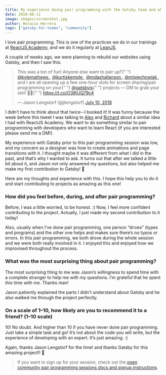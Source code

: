 ```yaml
---
title: My experience doing pair programming with the Gatsby team and why you should do it
date: 2018-08-11
image: images/screenshot.jpg
author: Horacio Herrera
tags: ["gatsby-for-teams", "community"]
---
```


I love pair programming. This is one of the practices we do in our trainings at [ReactJS Academy](https://reactjs.academy?utm_source=social&utm_medium=medium&utm_campaign=horacio-gatsby-post&utm_term=reactjs-academy), and we do it regularly at [LeanJS](https://leanjs.com?utm_source=social&utm_medium=medium&utm_campaign=horacio-gatsby-post&utm_term=leanjs).

A couple of weeks ago, we were planning to rebuild our websites using Gatsby, and then I saw this:

<blockquote class="twitter-tweet" data-lang="en">
  <p lang="en" dir="ltr">
    This was a ton of fun! Anyone else want to pair up?{" "}
    <a href="https://twitter.com/kylemathews?ref_src=twsrc%5Etfw">
      @kylemathews
    </a>
    , <a href="https://twitter.com/kurtiskemple?ref_src=twsrc%5Etfw">
      @kurtiskemple
    </a>, <a href="https://twitter.com/mdashallanson?ref_src=twsrc%5Etfw">
      @mdashallanson
    </a>, <a href="https://twitter.com/mipiechowiak?ref_src=twsrc%5Etfw">
      @mipiechowiak
    </a>, and I are all opening up a few one-hour slots for screen sharing/pair
    programming on your{" "}
    <a href="https://twitter.com/gatsbyjs?ref_src=twsrc%5Etfw">@gatsbyjs</a>{" "}
    projects — DM to grab your slot! 💪💜{" "}
    <a href="https://t.co/O3lKUQ79c4">https://t.co/O3lKUQ79c4</a>
  </p>
  &mdash; Jason Lengstorf (@jlengstorf) <a href="https://twitter.com/jlengstorf/status/1016721019376025600?ref_src=twsrc%5Etfw">July 10, 2018</a>
</blockquote>

I didn’t have to think about that twice--I booked it! It was funny because the week before this tweet I was talking to [Alex](https://twitter.com/alex_lobera) and [Richard](https://twitter.com/ric9176) about a similar idea I had with ReactJS Academy. We want to do something similar to pair programming with developers who want to learn React (if you are interested please send me a DM!).

My experience with Gatsby prior to this pair programming session was low, and my concern as a designer was how to create animations and page transitions with it. I thought maybe it was different from what I did in the past, and that’s why I wanted to ask. It turns out that after we talked a little bit about it, and Jason not only answered my questions, but also helped me make my first contribution to Gatsby! 🎉

Here are my thoughts and experience with this. I hope this help you to do it and start contributing to projects as amazing as this one!

### How did you feel before, during, and after pair programming?

Before, I was a little worried, to be honest. :) Now, I feel more confident contributing to the project. Actually, I just made my second contribution to it today!

Also, usually when I’ve done pair programming, one person “drives” (types and programs) and the other one helps and makes sure there’s no typos or errors. In this pair programming, we both drove during the whole session and we were both really involved in it. I enjoyed this and enjoyed how we improvised throughout the process.

### What was the most surprising thing about pair programming?

The most surprising thing to me was Jason’s willingness to spend time with a complete stranger to help me with my questions. I’m grateful that he spent this time with me. Thanks man!

Jason patiently explained the parts I didn’t understand about Gatsby and he also walked me through the project perfectly.

### On a scale of 1–10, how likely are you to recommend it to a friend? (1–10 scale)

10! No doubt. And higher than 10 if you have never done pair programming. Just take a simple task and go! It’s not about the code you will write, but the experience of developing with an expert. It’s just amazing. :)

Again, thanks Jason Lengstorf for the time! and thanks Gatsby for this amazing project!! 🎉

> If you want to sign up for your session, check out the [open community pair programming sessions docs and signup instructions](/contributing/pair-programming/).
